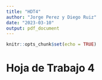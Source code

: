 ```yaml
---
title: "HDT4"
author: "Jorge Perez y Diego Ruiz"
date: "2023-03-10"
output: pdf_document
---
```


```r
knitr::opts_chunk$set(echo = TRUE)
```

# Hoja de Trabajo  4


